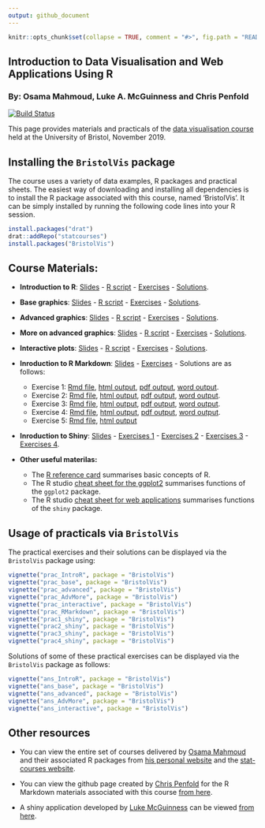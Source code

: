 ---
output: github_document
---
<!-- README.md is generated from README.Rmd. Please edit that file -->

```{r, echo = FALSE}
knitr::opts_chunk$set(collapse = TRUE, comment = "#>", fig.path = "README-")
```

## Introduction to Data Visualisation and Web Applications Using R
### By: Osama Mahmoud, Luke A. McGuinness and Chris Penfold

[![Build Status](https://travis-ci.org/statcourses/BristolVis.svg?branch=master)](https://travis-ci.org/statcourses/BristolVis)

This page provides materials and practicals of the [data visualisation course](http://www.bristol.ac.uk/medical-school/study/short-courses/Introduction-to-Data-Visualisation-and-Web-Applications-Using-R/) held at the University of Bristol, November 2019.

## Installing the `BristolVis` package

The course uses a variety of data examples, R packages and practical sheets. The easiest way of downloading and installing all dependencies is to install the R package associated with this course, named 'BristolVis'. It can be simply installed by running the following code lines into your R session.

```{r eval=FALSE}
install.packages("drat")
drat::addRepo("statcourses")
install.packages("BristolVis")
```

## Course Materials:

  * **Introduction to R**: [Slides](https://raw.githubusercontent.com/statcourses/BristolVis/master/PDF_Slides/01_Intro_to_R.pdf) - [R script](https://raw.githubusercontent.com/statcourses/BristolVis/master/R_Scripts/Rscript_Intro-R.zip) - [Exercises](https://raw.githubusercontent.com/statcourses/BristolVis/master/Practical_Exercises/practical 1 - IntroR.pdf) - [Solutions](https://raw.githubusercontent.com/statcourses/BristolVis/master/Practical_Exercises/Answers 1 - IntroR.pdf).
  
  * **Base graphics**: [Slides](https://raw.githubusercontent.com/statcourses/BristolVis/master/PDF_Slides/03_Base_graphics.pdf) - [R script](https://raw.githubusercontent.com/statcourses/BristolVis/master/R_Scripts/Rscript_base-graphics.zip) - [Exercises](https://raw.githubusercontent.com/statcourses/BristolVis/master/Practical_Exercises/Practical 2 - Base graphics.pdf) - [Solutions](https://raw.githubusercontent.com/statcourses/BristolVis/master/Practical_Exercises/Answers 2 - Base graphics.pdf).
 
  * **Advanced graphics**: [Slides](https://raw.githubusercontent.com/statcourses/BristolVis/master/PDF_Slides/05_Advanced_graphics.pdf) - [R script](https://raw.githubusercontent.com/statcourses/BristolVis/master/R_Scripts/Rscript_advanced-graphics.zip) - [Exercises](https://raw.githubusercontent.com/statcourses/BristolVis/master/Practical_Exercises/Practical 3 - Advanced graphics.pdf) - [Solutions](https://raw.githubusercontent.com/statcourses/BristolVis/master/Practical_Exercises/Answers 3 - Advanced graphics.pdf).
  
  * **More on advanced graphics**: [Slides](https://raw.githubusercontent.com/statcourses/BristolVis/master/PDF_Slides/07_More_on_Advanced_graphics.pdf) - [R script](https://raw.githubusercontent.com/statcourses/BristolVis/master/R_Scripts/Rscript_more_on_advanced-graphics.zip) - [Exercises](https://raw.githubusercontent.com/statcourses/BristolVis/master/Practical_Exercises/Practical 4 - More on advanced graphics.pdf) - [Solutions](https://raw.githubusercontent.com/statcourses/BristolVis/master/Practical_Exercises/Answers 4 - More on advanced graphics.pdf).
  
  * **Interactive plots**: [Slides](https://raw.githubusercontent.com/statcourses/BristolVis/master/PDF_Slides/09_Interactive_plots.pdf) - [R script](https://raw.githubusercontent.com/statcourses/BristolVis/master/R_Scripts/Rscript_interactive_plots.zip) - [Exercises](https://raw.githubusercontent.com/statcourses/BristolVis/master/Practical_Exercises/Practical 5 - Interactive plots.pdf) - [Solutions](https://raw.githubusercontent.com/statcourses/BristolVis/master/Practical_Exercises/Answers 5 - Interactive plots.pdf).
  
  * **Inroduction to R Markdown**: [Slides](https://raw.githubusercontent.com/statcourses/BristolVis/master/PDF_Slides/11_Intro_RMarkdown.pdf) - [Exercises](https://raw.githubusercontent.com/statcourses/BristolVis/master/Practical_Exercises/RMarkdown/Practical 6 - RMarkdown.pdf) - Solutions are as follows:
    - Exercise 1: [Rmd file](https://raw.githubusercontent.com/statcourses/BristolVis/master/Practical_Exercises/RMarkdown/ans_RMarkdown_1.Rmd), [html output](https://raw.githubusercontent.com/statcourses/BristolVis/master/Practical_Exercises/RMarkdown/ans_RMarkdown_1.zip), [pdf output](https://raw.githubusercontent.com/statcourses/BristolVis/master/Practical_Exercises/RMarkdown/ans_RMarkdown_1.pdf), [word output](https://raw.githubusercontent.com/statcourses/BristolVis/master/Practical_Exercises/RMarkdown/ans_RMarkdown_1.docx).
    - Exercise 2: [Rmd file](https://raw.githubusercontent.com/statcourses/BristolVis/master/Practical_Exercises/RMarkdown/ans_RMarkdown_2.Rmd), [html output](https://raw.githubusercontent.com/statcourses/BristolVis/master/Practical_Exercises/RMarkdown/ans_RMarkdown_2.zip), [pdf output](https://raw.githubusercontent.com/statcourses/BristolVis/master/Practical_Exercises/RMarkdown/ans_RMarkdown_2.pdf), [word output](https://raw.githubusercontent.com/statcourses/BristolVis/master/Practical_Exercises/RMarkdown/ans_RMarkdown_2.docx).
    - Exercise 3: [Rmd file](https://raw.githubusercontent.com/statcourses/BristolVis/master/Practical_Exercises/RMarkdown/ans_RMarkdown_3.Rmd), [html output](https://raw.githubusercontent.com/statcourses/BristolVis/master/Practical_Exercises/RMarkdown/ans_RMarkdown_3.zip), [pdf output](https://raw.githubusercontent.com/statcourses/BristolVis/master/Practical_Exercises/RMarkdown/ans_RMarkdown_3.pdf), [word output](https://raw.githubusercontent.com/statcourses/BristolVis/master/Practical_Exercises/RMarkdown/ans_RMarkdown_3.docx).
    - Exercise 4: [Rmd file](https://raw.githubusercontent.com/statcourses/BristolVis/master/Practical_Exercises/RMarkdown/ans_RMarkdown_4.Rmd), [html output](https://raw.githubusercontent.com/statcourses/BristolVis/master/Practical_Exercises/RMarkdown/ans_RMarkdown_4.zip), [pdf output](https://raw.githubusercontent.com/statcourses/BristolVis/master/Practical_Exercises/RMarkdown/ans_RMarkdown_4.pdf), [word output](https://raw.githubusercontent.com/statcourses/BristolVis/master/Practical_Exercises/RMarkdown/ans_RMarkdown_4.docx).
    - Exercise 5: [Rmd file](https://raw.githubusercontent.com/statcourses/BristolVis/master/Practical_Exercises/RMarkdown/ans_RMarkdown_5.Rmd), [html output](https://raw.githubusercontent.com/statcourses/BristolVis/master/Practical_Exercises/RMarkdown/ans_RMarkdown_5.zip)
  
  * **Inroduction to Shiny**: [Slides](https://raw.githubusercontent.com/statcourses/BristolVis/master/PDF_Slides/13_Intro_shiny.pdf) - [Exercises 1](https://raw.githubusercontent.com/statcourses/BristolVis/master/Practical_Exercises/Shiny/practical 7_1_shiny.pdf) - [Exercises 2](https://raw.githubusercontent.com/statcourses/BristolVis/master/Practical_Exercises/Shiny/practical 7_2_shiny.pdf) - [Exercises 3](https://raw.githubusercontent.com/statcourses/BristolVis/master/Practical_Exercises/Shiny/practical 7_3_shiny.pdf) - [Exercises 4](https://raw.githubusercontent.com/statcourses/BristolVis/master/Practical_Exercises/Shiny/practical 7_4_shiny.pdf).
  
    
  * **Other useful materilas:**
    - The [R reference card](https://raw.githubusercontent.com/statcourses/BristolVis/master/Other_Materials/Refcard_IntroR.pdf) summarises basic concepts of R.
    - The R studio [cheat sheet for the ggplot2](https://raw.githubusercontent.com/statcourses/BristolVis/master/Other_Materials/ggplot2-cheatsheet.pdf) summarises functions of the `ggplot2` package.
    - The R studio [cheat sheet for web applications](https://raw.githubusercontent.com/statcourses/BristolVis/master/Other_Materials/shiny-cheatsheet.pdf) summarises functions of the `shiny` package.

## Usage of practicals via `BristolVis`

The practical exercises and their solutions can be displayed via the `BristolVis` package using:
```{r, eval=FALSE}
vignette("prac_IntroR", package = "BristolVis")
vignette("prac_base", package = "BristolVis")
vignette("prac_advanced", package = "BristolVis")
vignette("prac_AdvMore", package = "BristolVis")
vignette("prac_interactive", package = "BristolVis")
vignette("prac_RMarkdown", package = "BristolVis")
vignette("prac1_shiny", package = "BristolVis")
vignette("prac2_shiny", package = "BristolVis")
vignette("prac3_shiny", package = "BristolVis")
vignette("prac4_shiny", package = "BristolVis")
```

Solutions of some of these practical exercises can be displayed via the `BristolVis` package as follows:
```{r, eval=FALSE}
vignette("ans_IntroR", package = "BristolVis")
vignette("ans_base", package = "BristolVis")
vignette("ans_advanced", package = "BristolVis")
vignette("ans_AdvMore", package = "BristolVis")
vignette("ans_interactive", package = "BristolVis")
```

## Other resources

  * You can view the entire set of courses delivered by [Osama Mahmoud](http://www.bristol.ac.uk/expsych/people/osama-mahmoud/overview.html) and their associated R packages from [his personal website](http://osmahmoud.com/R-courses/) and the [stat-courses website](https://statcourses.github.io/).
    
  * You can view the github page created by [Chris Penfold](http://www.bristol.ac.uk/clinical-sciences/people/christopher-penfold/overview.html) for the R Markdown materials associated with this course [from here](https://github.com/Chris-M-P/Rmarkdown).
  
  * A shiny application developed by [Luke McGuinness](https://research-information.bristol.ac.uk/en/persons/luke-a-mcguinness(2c0401d0-499b-444b-b477-0631416ddf48).html) can be viewed [from here](https://mcguinlu.shinyapps.io/robvis/).
